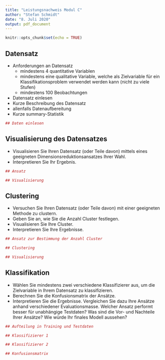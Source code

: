 ```yaml
---
title: "Leistungsnachweis Modul C"
author: "Stefan Schmidt"
date: "8. Juli 2020"
output: pdf_document
---
```


```r
knitr::opts_chunk$set(echo = TRUE)
```

## Datensatz

* Anforderungen an Datensatz
  + mindestens 4 quantitative Variablen
  + mindestens eine qualitative Variable, welche als Zielvariable für ein Klassifikationsproblem verwendet werden kann (nicht zu viele Stufen)
  + mindestens 100 Beobachtungen
  

* Datensatz einlesen
* Kurze Beschreibung des Datensatz 
* allenfalls Datenaufbereitung 
* Kurze summary-Statistik


```r
## Daten einlesen

```

## Visualisierung des Datensatzes

* Visualisieren Sie Ihren Datensatz (oder Teile davon) mittels eines geeigneten Dimensionsreduktionsansatzes Ihrer Wahl.
* Interpretieren Sie Ihr Ergebnis.


```r
## Ansatz

## Visualisierung

```


## Clustering

* Versuchen Sie Ihren Datensatz (oder Teile davon) mit einer geeigneten Methode zu clustern.
* Geben Sie an, wie Sie die Anzahl Cluster festlegen.
* Visualisieren Sie Ihre Cluster.
* Interpretieren Sie Ihre Ergebnisse. 

```r
## Ansatz zur Bestimmung der Anzahl Cluster

## Clustering

## Visualisierung

```


## Klassifikation

* Wählen Sie mindestens zwei verschiedene Klassifizierer aus, um die Zielvariable in Ihrem Datensatz zu klassifizieren.
* Berechnen Sie die Konfusionsmatrix der Ansätze.
* Interpretieren Sie die Ergebnisse. Vergleichen Sie dazu Ihre Ansätze anhand verschiedener Evaluationsmasse. Welcher Ansatz performt besser für unabhängige Testdaten? Was sind die Vor- und Nachteile Ihrer Ansätze? Wie würde Ihr finales Modell aussehen? 


```r
## Aufteilung in Training und Testdaten

## Klassifizierer 1

## Klassifizierer 2

## Konfusionsmatrix

```
